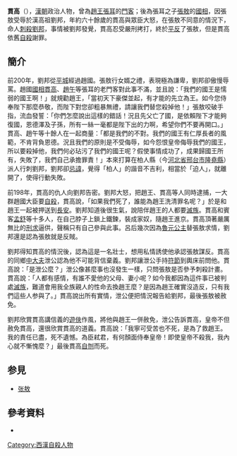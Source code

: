 '''貫高'''（{{bd|？||前198年||catIdx=G贯}}），[[漢朝|漢朝]]政治人物，曾為[[趙王|趙王]][[張耳|張耳]]的[[門客|門客]]；後為張耳之子[[張敖|張敖]]的[[國相|國相]]，因張敖受辱於漢高祖劉邦，年約六十餘歲的貫高與眾臣大怒，在張敖不同意的情況下，命人[[刺殺|刺殺]][[劉邦|劉邦]]，事情被劉邦發覺，貫高忍受嚴刑拷打，終於[[平反|平反]]了張敖，但是貫高依舊[[自殺|自殺]]謝罪。

==簡介==
前200年，劉邦從[[平城|平城]]經過趙國。張敖行女婿之禮，表現極為謙卑，劉邦卻傲慢辱罵。趙國[[國相|國相]][[貫高|貫高]]、[[趙午|趙午]]等張耳的老門客對此事不滿，並且說：「我們的國王是懦弱的國王啊！」就規勸趙王，「當初天下豪傑並起，有才能的先立為王。如今您侍奉陛下那麼恭敬，而陛下對您卻粗暴無禮，請讓我們替您殺掉他！」張敖咬破手指，流血發誓：「你們怎麼說出這樣的錯話！況且先父亡了國，是依賴陛下才能夠復國，恩德澤及子孫，所有一絲一毫都是陛下出的力啊，希望你們不要再開口。」貫高、趙午等十餘人在一起商量：「都是我們的不對。我們的國王有仁厚長者的風範，不肯背負恩德。況且我們的原則是不受侮辱，如今怨恨皇帝侮辱我們的國王，所以要殺掉他，我們何必玷污了我們的國王呢？假使事情成功了，成果歸國王所有，失敗了，我們自己承擔罪責！」本來打算在柏人縣（今[[河北省|河北省]][[邢台市|邢台市]][[隆堯縣|隆堯縣]]）派人行刺劉邦，劉邦卻[[忌諱|忌諱]]，覺得「柏人」的諧音不吉利，相當於「迫人」，就離開了，使得行動失敗。

前198年，貫高的仇人向劉邦告密。劉邦大怒，把趙王、貫高等人同時逮捕，一大群趙國大臣要[[自殺|自殺]]，貫高說，「如果我們死了，誰能為趙王洗清罪名呢？」於是和趙王一起被押送到[[長安|長安]]。劉邦知道後很生氣，說陪伴趙王的人都要[[滅族|滅族]]。貫高和賓客[[孟舒|孟舒]]等十多人，在自己脖子上鎖上鐵鍊，裝成家奴，隨趙王進京。貫高頂著嚴厲無比的[[刑求|刑求]]逼供，聲稱只有自己參與此事。呂后幾次因為[[魯元公主|魯元公主]]替張敖求情，劉邦還是認為張敖就是反賊。

劉邦得知貫高的情況後，認為這是一名壯士，想用私情誘使他承認張敖謀反。貫高的同鄉[[中大夫|中大夫]]泄公認為他不可能背信棄義。劉邦讓泄公手持[[符節|符節]]到輿床前問他。貫高說：「是泄公麼？」泄公像甚麼事也沒發生一樣，只問張敖是否參予刺殺計畫。貫高說：「人都有感情，有誰不愛他的父母、妻小呢？如今我都因為這件事已被判處[[滅族|滅族]]，難道會用我全族親人的性命去換趙王麼？是因為趙王確實沒造反，只有我們這些人参與了。」貫高說出所有實情，泄公便把情況報告給劉邦，最後張敖被赦免。

劉邦欣賞貫高講信義的[[遊俠|遊俠]]作風，將他與趙王一併赦免，泄公告訴貫高，皇帝不但赦免貫高，還很欣賞貫高的道義。貫高說：「我寧可受苦也不死，是為了救趙王。我的責任已盡，死不遺憾。為臣弒君，有何顏面侍奉皇帝！即使皇帝不殺我，我內心就不慚愧麼？」最後貫高[[自刎|自刎]]而死。

==参見==
*[[张敖|张敖]]

==參考資料==
*{{wikisource history link|史記|089|張耳　陳餘}}


[[Category:西漢自殺人物|Category:西漢自殺人物]]